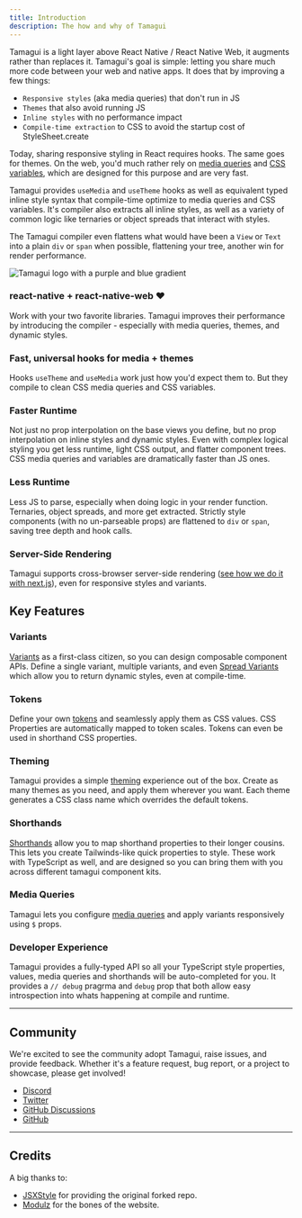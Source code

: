 ```yaml
---
title: Introduction
description: The how and why of Tamagui
---
```


Tamagui is a light layer above React Native / React Native Web, it augments rather than replaces it. Tamagui's goal is simple: letting you share much more code between your web and native apps. It does that by improving a few things:

- `Responsive styles` (aka media queries) that don't run in JS
- `Themes` that also avoid running JS
- `Inline styles` with no performance impact
- `Compile-time extraction` to CSS to avoid the startup cost of StyleSheet.create

Today, sharing responsive styling in React requires hooks. The same goes for themes. On the web, you'd much rather rely on [media queries](https://developer.mozilla.org/en-US/docs/Web/CSS/Media_Queries/Using_media_queries) and [CSS variables](https://developer.mozilla.org/en-US/docs/Web/CSS/Using_CSS_custom_properties), which are designed for this purpose and are very fast.

Tamagui provides `useMedia` and `useTheme` hooks as well as equivalent typed inline style syntax that compile-time optimize to media queries and CSS variables. It's compiler also extracts all inline styles, as well as a variety of common logic like ternaries or object spreads that interact with styles.

The Tamagui compiler even flattens what would have been a `View` or `Text` into a plain `div` or `span` when possible, flattening your tree, another win for render performance.

<Image alt="Tamagui logo with a purple and blue gradient" src="/docs-intro.svg" />

### react-native + react-native-web ❤️

Work with your two favorite libraries. Tamagui improves their performance by introducing the compiler - especially with media queries, themes, and dynamic styles.

### Fast, universal hooks for media + themes

Hooks `useTheme` and `useMedia` work just how you'd expect them to. But they compile to clean CSS media queries and CSS variables.

### Faster Runtime

Not just no prop interpolation on the base views you define, but no prop interpolation on inline styles and dynamic styles. Even with complex logical styling you get less runtime, light CSS output, and flatter component trees. CSS media queries and variables are dramatically faster than JS ones.

### Less Runtime

Less JS to parse, especially when doing logic in your render function. Ternaries, object spreads, and more get extracted. Strictly style components (with no un-parseable props) are flattened to `div` or `span`, saving tree depth and hook calls.

### Server-Side Rendering

Tamagui supports cross-browser server-side rendering ([see how we do it with next.js](https://github.com/tamagui/tamagui/tree/master/packages/site)), even for responsive styles and variants.

## Key Features

### Variants

[Variants](/docs/core/styled) as a first-class citizen, so you can design composable component APIs. Define a single variant, multiple variants, and even [Spread Variants](/docs/core/styled#spread-variants) which allow you to return dynamic styles, even at compile-time.

### Tokens

Define your own [tokens](/docs/intro/configuration) and seamlessly apply them as CSS values. CSS Properties are automatically mapped to token scales. Tokens can even be used in shorthand CSS properties.

### Theming

Tamagui provides a simple [theming](/docs/intro/themes) experience out of the box. Create as many themes as you need, and apply them wherever you want. Each theme generates a CSS class name which overrides the default tokens.

### Shorthands

[Shorthands](/docs/intro/configuration#shorthands) allow you to map shorthand properties to their longer cousins. This lets you create Tailwinds-like quick properties to style. These work with TypeScript as well, and are designed so you can bring them with you across different tamagui component kits.

### Media Queries

Tamagui lets you configure [media queries](/docs/core/use-media) and apply variants responsively using `$` props.

### Developer Experience

Tamagui provides a fully-typed API so all your TypeScript style properties, values, media queries and shorthands will be auto-completed for you. It provides a `// debug` pragrma and `debug` prop that both allow easy introspection into whats happening at compile and runtime.

---

## Community

We're excited to see the community adopt Tamagui, raise issues, and provide feedback. Whether it's a feature request, bug report, or a project to showcase, please get involved!

- [Discord](https://discord.gg/uUtvv6GM)
- [Twitter](https://twitter.com/tamagui_dev)
- [GitHub Discussions](https://github.com/tamagui/tamagui/discussions)
- [GitHub](https://github.com/tamagui/tamagui)

---

## Credits

A big thanks to:

- [JSXStyle](https://github.com/jsxstyle/jsxstyle) for providing the original forked repo.
- [Modulz](https://github.com/modulz) for the bones of the website.
